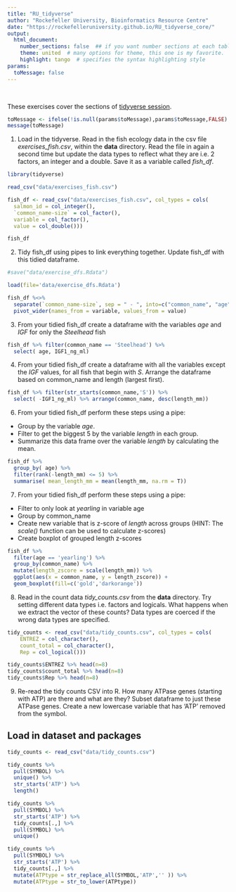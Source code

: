 ```yaml
---
title: "RU_tidyverse"
author: "Rockefeller University, Bioinformatics Resource Centre"
date: "https://rockefelleruniversity.github.io/RU_tidyverse_core/"
output: 
  html_document:
    number_sections: false  ## if you want number sections at each table header
    theme: united  # many options for theme, this one is my favorite.
    highlight: tango  # specifies the syntax highlighting style
params:
  toMessage: false    
---
```



<p>&nbsp;</p>
These exercises cover the sections of [tidyverse session](https://rockefelleruniversity.github.io/RU_tidyverse/). 

```r
toMessage <- ifelse(!is.null(params$toMessage),params$toMessage,FALSE)
message(toMessage)
```

1. Load in the tidyverse. Read in the fish ecology data in the csv file *exercises_fish.csv*, within the **data** directory. Read the file in again a second time but update the data types to reflect what they are i.e. 2 factors, an integer and a double. Save it as a variable called *fish_df*.

```r
library(tidyverse)

read_csv("data/exercises_fish.csv")

fish_df <- read_csv("data/exercises_fish.csv", col_types = cols(
  salmon_id = col_integer(),
  `common_name-size` = col_factor(),
  variable = col_factor(),
  value = col_double()))

fish_df
```

2. Tidy fish_df using pipes to link everything together. Update fish_df with this tidied dataframe. 

```r
#save("data/exercise_dfs.Rdata")

load(file='data/exercise_dfs.Rdata')

fish_df %<>% 
  separate(`common_name-size`, sep = " - ", into=c("common_name", "age"), remove=TRUE) %>%
  pivot_wider(names_from = variable, values_from = value)

```

3. From your tidied fish_df create a dataframe with the variables _age_ and _IGF_ for only the _Steelhead_ fish

```r

fish_df %>% filter(common_name == 'Steelhead') %>%
  select( age, IGF1_ng_ml)
```

4. From your tidied fish_df create a dataframe with all the variables except the _IGF_ values, for all fish that begin with _S_. Arrange the dataframe based on common_name and length (largest first).

```r

fish_df %>% filter(str_starts(common_name,'S')) %>% 
  select( -IGF1_ng_ml) %>% arrange(common_name, desc(length_mm))
```

6. From your tidied fish_df perform these steps using a pipe:

- Group by the variable _age_. 
- Filter to get the biggest 5 by the variable _length_ in each group. 
- Summarize this data frame over the variable _length_ by calculating the mean. 

```r
fish_df %>% 
  group_by( age) %>%
  filter(rank(-length_mm) <= 5) %>% 
  summarise( mean_length_mm = mean(length_mm, na.rm = T))
```

7. From your tidied fish_df perform these steps using a pipe:
  - Filter to only look at _yearling_ in variable age
  - Group by common_name
  - Create new variable that is z-score of _length_ across groups (HINT: The *scale()* function can be used to calculate z-scores)
  - Create boxplot of grouped length z-scores
  
```r

fish_df %>% 
  filter(age == 'yearling') %>%
  group_by(common_name) %>% 
  mutate(length_zscore = scale(length_mm)) %>%
  ggplot(aes(x = common_name, y = length_zscore)) +
  geom_boxplot(fill=c('gold','darkorange'))
```


8. Read in the count data *tidy_counts.csv* from the **data** directory. Try setting different data types i.e. factors and logicals. What happens when we extract the vector of these counts? Data types are coerced if the wrong data types are specified.

```r

tidy_counts <- read_csv("data/tidy_counts.csv", col_types = cols(
    ENTREZ = col_character(),
    count_total = col_character(),
    Rep = col_logical()))

tidy_counts$ENTREZ %>% head(n=8)
tidy_counts$count_total %>% head(n=8)
tidy_counts$Rep %>% head(n=8)

```


9. Re-read the tidy counts CSV into R. How many ATPase genes (starting with ATP) are there and what are they? Subset dataframe to just these ATPase genes. Create a new lowercase variable that has 'ATP' removed from the symbol.


## Load in dataset and packages
```r
tidy_counts <- read_csv("data/tidy_counts.csv") 

tidy_counts %>% 
  pull(SYMBOL) %>%
  unique() %>% 
  str_starts('ATP') %>% 
  length()

tidy_counts %>% 
  pull(SYMBOL) %>%  
  str_starts('ATP') %>% 
  tidy_counts[.,] %>% 
  pull(SYMBOL) %>% 
  unique() 

tidy_counts %>%
  pull(SYMBOL) %>%  
  str_starts('ATP') %>% 
  tidy_counts[.,] %>%
  mutate(ATPtype = str_replace_all(SYMBOL,'ATP','' )) %>%
  mutate(ATPtype = str_to_lower(ATPtype))


```
